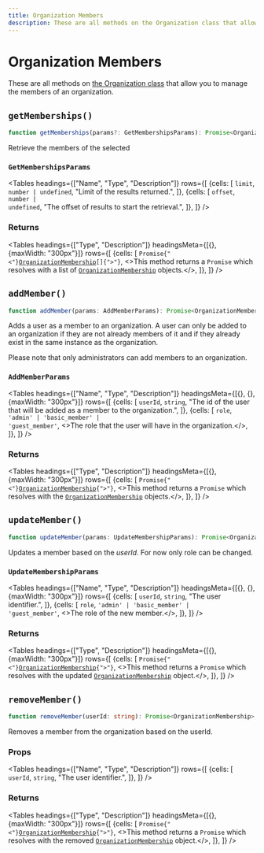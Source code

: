 ```yaml
---
title: Organization Members
description: These are all methods on the Organization class that allow you to manage the members of an organization.
---
```



# Organization Members

These are all methods on [the Organization class](/reference-js/organization/organization) that allow you to manage the members of an organization.

## `getMemberships()`

```typescript
function getMemberships(params?: GetMembershipsParams): Promise<OrganizationMembership[]>;
```

Retrieve the members of the selected

### `GetMembershipsParams`

<Tables
  headings={["Name", "Type", "Description"]}
  rows={[
  {cells: [
  <code>limit</code>,
  <code>number | undefined</code>,
  "Limit of the results returned.",
  ]},
  {cells: [
  <code>offset</code>,
  <code>number | undefined</code>,
  "The offset of results to start the retrieval.",
  ]},
  ]}
/>

### Returns

<Tables
  headings={["Type", "Description"]}
  headingsMeta={[{}, {maxWidth: "300px"}]}
  rows={[
  {cells: [
  <code>Promise{"<"}<a href="/reference-js/organization-membership">OrganizationMembership</a>[]{">"}</code>,
  <>This method returns a <code>Promise</code> which resolves with a list of <code><a href="/reference-js/organization-membership">OrganizationMembership</a></code> objects.</>,
  ]},
  ]}
/>

## `addMember()`

```typescript
function addMember(params: AddMemberParams): Promise<OrganizationMembership>;
```

Adds a user as a member to an organization. A user can only be added to an organization if they are not already members of it and if they already exist in the same instance as the organization.

Please note that only administrators can add members to an organization.

### `AddMemberParams`

<Tables
  headings={["Name", "Type", "Description"]}
  headingsMeta={[{}, {}, {maxWidth: "300px"}]}
  rows={[
  {cells: [
  <code>userId</code>,
  <code>string</code>,
  "The id of the user that will be added as a member to the organization.",
  ]},
  {cells: [
  <code>role</code>,
  <code>'admin' | 'basic_member' | 'guest_member'</code>,
  <>The role that the user will have in the organization.</>,
  ]},
  ]}
/>

### Returns

<Tables
  headings={["Type", "Description"]}
  headingsMeta={[{}, {maxWidth: "300px"}]}
  rows={[
  {cells: [
  <code>Promise{"<"}<a href="/reference-js/organization-membership">OrganizationMembership</a>{">"}</code>,
  <>This method returns a <code>Promise</code> which resolves with the <code><a href="/reference-js/organization-membership">OrganizationMembership</a></code> objects.</>,
  ]},
  ]}
/>

## `updateMember()`

```typescript
function updateMember(params: UpdateMembershipParams): Promise<OrganizationMembership>;
```

Updates a member based on the *userId*. For now only role can be changed.

### `UpdateMembershipParams`

<Tables
  headings={["Name", "Type", "Description"]}
  headingsMeta={[{}, {}, {maxWidth: "300px"}]}
  rows={[
  {cells: [
  <code>userId</code>,
  <code>string</code>,
  "The user identifier.",
  ]},
  {cells: [
  <code>role</code>,
  <code>'admin' | 'basic_member' | 'guest_member'</code>,
  <>The role of the new member.</>,
  ]},
  ]}
/>

### Returns

<Tables
  headings={["Type", "Description"]}
  headingsMeta={[{}, {maxWidth: "300px"}]}
  rows={[
  {cells: [
  <code>Promise{"<"}<a href="/reference-js/organization-membership">OrganizationMembership</a>{">"}</code>,
  <>This method returns a <code>Promise</code> which resolves with the updated <code><a href="/reference-js/organization-membership">OrganizationMembership</a></code> object.</>,
  ]},
  ]}
/>

## `removeMember()`

```typescript
function removeMember(userId: string): Promise<OrganizationMembership>;
```

Removes a member from the organization based on the userId.

### Props

<Tables
  headings={["Name", "Type", "Description"]}
  rows={[
  {cells: [
  <code>userId</code>,
  <code>string</code>,
  "The user identifier.",
  ]},
  ]}
/>

### Returns

<Tables
  headings={["Type", "Description"]}
  headingsMeta={[{}, {maxWidth: "300px"}]}
  rows={[
  {cells: [
  <code>Promise{"<"}<a href="/reference-js/organization-membership">OrganizationMembership</a>{">"}</code>,
  <>This method returns a <code>Promise</code> which resolves with the removed <code><a href="/reference-js/organization-membership">OrganizationMembership</a></code> object.</>,
  ]},
  ]}
/>
